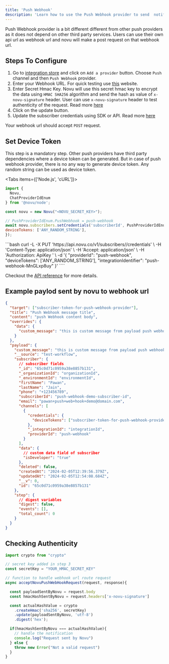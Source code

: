 ```yaml
---
title: 'Push Webhook'
description: 'Learn how to use the Push Webhook provider to send  notifications using Novu'
---
```



Push Webhook provider is a bit different different from other push providers as it does not depend on other third party services.
Users can use their own api url as webhook url and novu will make a post request on that webhook url.

## Steps To Configure

1. Go to [integration store](https://dashboard-v2.novu.co/integrations?utm_campaign=docs-push-webhook) and click on `Add a provider` button. Choose `Push` channel and then `Push Webhook` provider.
2. Enter your Webhook URL. For quick testing use [this](https://webhook.site/) website.
3. Enter Secret Hmac Key. Novu will use this secret hmac key to encrypt the data using `HMAC SHA256` algorithm and send the hash as value of `x-novu-signature` header. User can use `x-novu-signature` header to test authenticity of the request. Read more [here](#checking-authenticity)
4. Click on the update button.
5. Update the subscriber credentials using SDK or API. Read more [here](#set-device-token)

<Callout>Your webhook url should accept `POST` request.</Callout>

## Set Device Token

This step is a mandatory step. Other push providers have third party dependencies where a device token can be generated. But in case of push webhook provider, there is no any way to generate device token. Any random string can be used as device token.

<Tabs items={['Node.js', 'cURL']}>
<Tab value="Node.js">
```javascript
import {
  Novu,
  ChatProviderIdEnum
} from '@novu/node';

const novu = new Novu("<NOVU_SECRET_KEY>");

// PushProviderIdEnum.PushWebhook = push-webhook
await novu.subscribers.setCredentials('subscriberId', PushProviderIdEnum.PushWebhook, {
deviceTokens: ['ANY_RANDOM_STRING'],
});

````
  </Tab>
  <Tab title="cURL">
```bash
curl -L -X PUT 'https://api.novu.co/v1/subscribers/<SUBSCRIBER_ID>/credentials' \
-H 'Content-Type: application/json' \
-H 'Accept: application/json' \
-H 'Authorization: ApiKey <NOVU_SECRET_KEY>' \
-d '{
  "providerId": "push-webhook",
  "deviceTokens": ['ANY_RANDOM_STRING'],
  "integrationIdentifier": "push-webhook-MnGLxp8uy"
}'
````

  </Tab>
</Tabs>

Checkout the [API reference](/api-reference/subscribers/update-subscriber-credentials) for more details.

## Example paylod sent by novu to webhook url

```json
{
  "target": ["subscriber-token-for-push-webhook-provider"],
  "title": "Push Webhook message title",
  "content": "push Webhook content body",
  "overrides": {
    "data": {
      "custom_message": "this is custom message from payload push webhook demo"
    }
  },
  "payload": {
    "custom_message": "this is custom message from payload push webhook demo",
    "__source": "test-workflow",
    "subscriber": {
      // subscriber fields
      "_id": "65c0d71c0959a38e8857b131",
      "_organizationId": "organizationId",
      "_environmentId": "environmentId",
      "firstName": "Pawan",
      "lastName": "Jain",
      "phone": "+123456789",
      "subscriberId": "push-webhook-demo-subscriber-id",
      "email": "pawan+push+web+hook+demo@domain.com",
      "channels": [
        {
          "credentials": {
            "deviceTokens": ["subscriber-token-for-push-webhook-provider"]
          },
          "_integrationId": "integrationId",
          "providerId": "push-webhook"
        }
      ],
      "data": {
        // custom data field of subscriber
        "isDeveloper": "true"
      },
      "deleted": false,
      "createdAt": "2024-02-05T12:39:56.379Z",
      "updatedAt": "2024-02-05T12:54:08.684Z",
      "__v": 0,
      "id": "65c0d71c0959a38e8857b131"
    },
    "step": {
      // digest variables
      "digest": false,
      "events": [],
      "total_count": 0
    }
  }
}
```

## Checking Authenticity

```typescript
import crypto from "crypto"

// secret key added in step 3
const secretKey = "YOUR_HMAC_SECRET_KEY"

// function to handle webhook url route request
async acceptNovuPushWebHookRequest(request, response){

  const payloadSentByNovu = request.body
  const hmacHashSentByNovu = request.headers['x-novu-signature']

  const actualHashValue = crypto
    .createHmac('sha256', secretKey)
    .update(payloadSentByNovu, 'utf-8')
    .digest('hex');

  if(hmacHashSentByNovu === actualHashValue){
    // handle the notification
    console.log("Request sent by Novu")
  } else {
    throw new Error("Not a valid request")
  }
}
```
